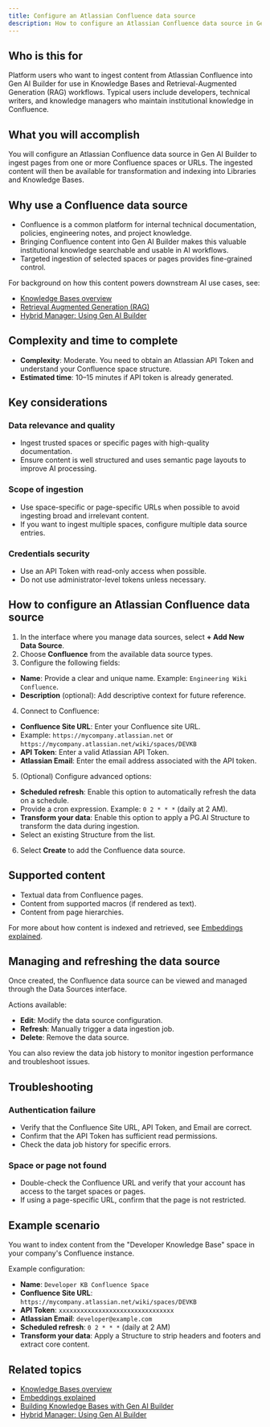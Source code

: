 ```yaml
---
title: Configure an Atlassian Confluence data source
description: How to configure an Atlassian Confluence data source in Gen AI Builder to ingest content from Confluence spaces and pages.
---
```


## Who is this for

Platform users who want to ingest content from Atlassian Confluence into Gen AI Builder for use in Knowledge Bases and Retrieval-Augmented Generation (RAG) workflows.
Typical users include developers, technical writers, and knowledge managers who maintain institutional knowledge in Confluence.

## What you will accomplish

You will configure an Atlassian Confluence data source in Gen AI Builder to ingest pages from one or more Confluence spaces or URLs. The ingested content will then be available for transformation and indexing into Libraries and Knowledge Bases.

## Why use a Confluence data source

- Confluence is a common platform for internal technical documentation, policies, engineering notes, and project knowledge.
- Bringing Confluence content into Gen AI Builder makes this valuable institutional knowledge searchable and usable in AI workflows.
- Targeted ingestion of selected spaces or pages provides fine-grained control.

For background on how this content powers downstream AI use cases, see:

- [Knowledge Bases overview](../../../pipeline/knowledge_base)
- [Retrieval Augmented Generation (RAG)](../../../learn/explained/rag)
- [Hybrid Manager: Using Gen AI Builder](../../../../../hybrid-manager/ai-factory/gen-ai/builder)

## Complexity and time to complete

- **Complexity**: Moderate. You need to obtain an Atlassian API Token and understand your Confluence space structure.
- **Estimated time**: 10–15 minutes if API token is already generated.

## Key considerations

### Data relevance and quality

- Ingest trusted spaces or specific pages with high-quality documentation.
- Ensure content is well structured and uses semantic page layouts to improve AI processing.

### Scope of ingestion

- Use space-specific or page-specific URLs when possible to avoid ingesting broad and irrelevant content.
- If you want to ingest multiple spaces, configure multiple data source entries.

### Credentials security

- Use an API Token with read-only access when possible.
- Do not use administrator-level tokens unless necessary.

## How to configure an Atlassian Confluence data source

1. In the interface where you manage data sources, select **+ Add New Data Source**.
2. Choose **Confluence** from the available data source types.
3. Configure the following fields:

- **Name**: Provide a clear and unique name. Example: `Engineering Wiki Confluence`.
- **Description** (optional): Add descriptive context for future reference.

4. Connect to Confluence:

- **Confluence Site URL**: Enter your Confluence site URL.
- Example: `https://mycompany.atlassian.net` or `https://mycompany.atlassian.net/wiki/spaces/DEVKB`
- **API Token**: Enter a valid Atlassian API Token.
- **Atlassian Email**: Enter the email address associated with the API token.

5. (Optional) Configure advanced options:

- **Scheduled refresh**: Enable this option to automatically refresh the data on a schedule.
- Provide a cron expression. Example: `0 2 * * *` (daily at 2 AM).
- **Transform your data**: Enable this option to apply a PG.AI Structure to transform the data during ingestion.
- Select an existing Structure from the list.

6. Select **Create** to add the Confluence data source.

## Supported content

- Textual data from Confluence pages.
- Content from supported macros (if rendered as text).
- Content from page hierarchies.

For more about how content is indexed and retrieved, see [Embeddings explained](../../../learn/explained/embeddings).

## Managing and refreshing the data source

Once created, the Confluence data source can be viewed and managed through the Data Sources interface.

Actions available:

- **Edit**: Modify the data source configuration.
- **Refresh**: Manually trigger a data ingestion job.
- **Delete**: Remove the data source.

You can also review the data job history to monitor ingestion performance and troubleshoot issues.

## Troubleshooting

### Authentication failure

- Verify that the Confluence Site URL, API Token, and Email are correct.
- Confirm that the API Token has sufficient read permissions.
- Check the data job history for specific errors.

### Space or page not found

- Double-check the Confluence URL and verify that your account has access to the target spaces or pages.
- If using a page-specific URL, confirm that the page is not restricted.

## Example scenario

You want to index content from the "Developer Knowledge Base" space in your company's Confluence instance.

Example configuration:

- **Name**: `Developer KB Confluence Space`
- **Confluence Site URL**: `https://mycompany.atlassian.net/wiki/spaces/DEVKB`
- **API Token**: `xxxxxxxxxxxxxxxxxxxxxxxxxxxxxxxx`
- **Atlassian Email**: `developer@example.com`
- **Scheduled refresh**: `0 2 * * *` (daily at 2 AM)
- **Transform your data**: Apply a Structure to strip headers and footers and extract core content.

## Related topics

- [Knowledge Bases overview](../../../pipeline/knowledge_base)
- [Embeddings explained](../../../learn/explained/embeddings)
- [Building Knowledge Bases with Gen AI Builder](../../../learn/how-to/gen-ai/knowledge-base-setup) <!-- Placeholder link -->
- [Hybrid Manager: Using Gen AI Builder](../../../../../hybrid-manager/ai-factory/gen-ai/builder)
